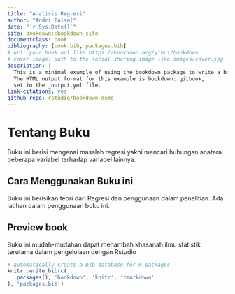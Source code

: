 ```yaml
--- 
title: "Analisis Regresi"
author: "Andri Faisal"
date: "`r Sys.Date()`"
site: bookdown::bookdown_site
documentclass: book
bibliography: [book.bib, packages.bib]
# url: your book url like https://bookdown.org/yihui/bookdown
# cover-image: path to the social sharing image like images/cover.jpg
description: |
  This is a minimal example of using the bookdown package to write a book.
  The HTML output format for this example is bookdown::gitbook,
  set in the _output.yml file.
link-citations: yes
github-repo: rstudio/bookdown-demo
---
```


# Tentang Buku {-}

Buku ini berisi mengenai masalah regresi yakni mencari hubungan anatara beberapa variabel terhadap variabel lainnya. 

## Cara Menggunakan Buku ini {-}

Buku ini berisikan teori dari Regresi dan penggunaan dalam penelitian. Ada latihan dalam penggunaan buku ini.  

## Preview book {-}

Buku ini mudah-mudahan dapat menambah khasanah ilmu statistik terutama dalam pengelolaan dengan Rstudio 

```r
# automatically create a bib database for R packages
knitr::write_bib(c(
  .packages(), 'bookdown', 'knitr', 'rmarkdown'
), 'packages.bib')
```
